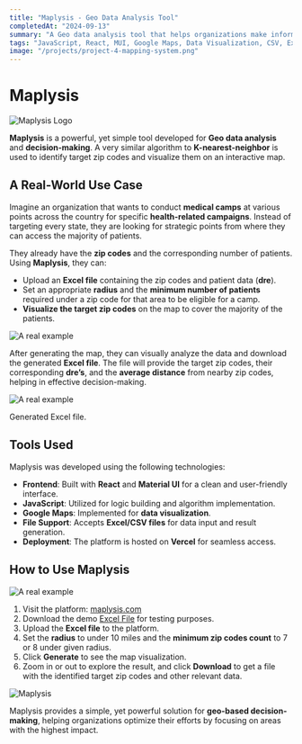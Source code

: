 ```yaml
---
title: "Maplysis - Geo Data Analysis Tool"
completedAt: "2024-09-13"
summary: "A Geo data analysis tool that helps organizations make informed decisions using location data and advanced algorithms."
tags: "JavaScript, React, MUI, Google Maps, Data Visualization, CSV, Excel, Geo Data, Vercel"
image: "/projects/project-4-mapping-system.png"
---
```


# Maplysis

![Maplysis Logo](/projects/maplysis/logo.png)

**Maplysis** is a powerful, yet simple tool developed for **Geo data analysis** and **decision-making**. A very similar algorithm to **K-nearest-neighbor** is used to identify target zip codes and visualize them on an interactive map.

## A Real-World Use Case

Imagine an organization that wants to conduct **medical camps** at various points across the country for specific **health-related campaigns**. Instead of targeting every state, they are looking for strategic points from where they can access the majority of patients.

They already have the **zip codes** and the corresponding number of patients. Using **Maplysis**, they can:

- Upload an **Excel file** containing the zip codes and patient data (**dre**).
- Set an appropriate **radius** and the **minimum number of patients** required under a zip code for that area to be eligible for a camp.
- **Visualize the target zip codes** on the map to cover the majority of the patients.

![A real example](/projects/maplysis/maplysis-2.png)

After generating the map, they can visually analyze the data and download the generated **Excel file**. The file will provide the target zip codes, their corresponding **dre’s**, and the **average distance** from nearby zip codes, helping in effective decision-making.

![A real example](/projects/maplysis/maplysis-3.png)

Generated Excel file.

## Tools Used

Maplysis was developed using the following technologies:

- **Frontend**: Built with **React** and **Material UI** for a clean and user-friendly interface.
- **JavaScript**: Utilized for logic building and algorithm implementation.
- **Google Maps**: Implemented for **data visualization**.
- **File Support**: Accepts **Excel/CSV files** for data input and result generation.
- **Deployment**: The platform is hosted on **Vercel** for seamless access.

## How to Use Maplysis

![A real example](/projects/maplysis/maplysis-1.png)

1. Visit the platform: [maplysis.com](http://maplysis.com)
2. Download the demo [Excel File](/projects/maplysis/demo.xlsx) for testing purposes.
3. Upload the **Excel file** to the platform.
4. Set the **radius** to under 10 miles and the **minimum zip codes count** to 7 or 8 under given radius.
5. Click **Generate** to see the map visualization.
6. Zoom in or out to explore the result, and click **Download** to get a file with the identified target zip codes and other relevant data.

![Maplysis ](/projects/maplysis/maplysis-4.png)

Maplysis provides a simple, yet powerful solution for **geo-based decision-making**, helping organizations optimize their efforts by focusing on areas with the highest impact.
